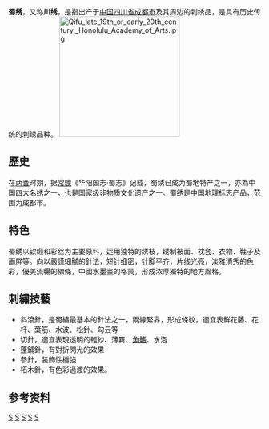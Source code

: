 '''蜀绣'''，又称'''川绣'''，是指出产于[[中国|中国]][[四川省|四川省]][[成都市|成都市]]及其周边的刺绣品，是具有历史传统的刺绣品种。
[[File:Qifu_late_19th_or_early_20th_century,_Honolulu_Academy_of_Arts.jpg|240px]]

==歷史==
在[[晋朝|两晋]]时期，据[[常璩|常璩]]《华阳国志·蜀志》记载，蜀绣已成为蜀地特产之一，亦為中国四大名绣之一，也是[[国家级非物质文化遗产|国家级非物质文化遗产]]之一。蜀绣是[[中国地理标志产品|中国地理标志产品]]，范围为成都市。

==特色==
蜀绣以钦缎和彩丝为主要原料，运用独特的绣枝，绣制被面、枕套、衣物、鞋子及画屏等。向以嚴謹細膩的針法，短针细密，针脚平齐，片线光亮，淡雅清秀的色彩，優美流暢的線條，中國水墨畫的格調，形成浓厚獨特的地方風格。

==刺繡技藝==
*斜滾針，是蜀繡最基本的針法之一，兩線緊靠，形成條紋，適宜表鮮花藤、花杆、葉筋、水波、松針、勾云等
*切針，適宜表現透明的輕紗、薄霧、[[魚鰭|魚鰭]]、水泡
*蓬鋪針，有對折閃光的效果
*參針，裝飾性極強
*柘木針，有色彩過渡的效果。
{{四大名绣}}
{{Sichuan topics}}

==参考资料==
{{reflist|2}}

[[Category:中国刺绣|S]]
[[Category:四川手工艺|S]]
[[Category:成都文化|S]]
[[Category:中国非物质文化遗产|S]]
[[Category:中国地理标志产品|S]]